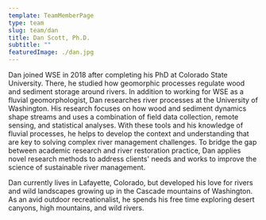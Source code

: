 ```yaml
---
template: TeamMemberPage
type: team
slug: team/dan
title: Dan Scott, Ph.D.
subtitle: ""
featuredImage: ./dan.jpg
---
```

Dan joined WSE in 2018 after completing his PhD at Colorado State University. There, he studied how geomorphic processes regulate wood and sediment storage around rivers. In addition to working for WSE as a fluvial geomorphologist, Dan researches river processes at the University of Washington. His research focuses on how wood and sediment dynamics shape streams and uses a combination of field data collection, remote sensing, and statistical analyses. With these tools and his knowledge of fluvial processes, he helps to develop the context and understanding that are key to solving complex river management challenges. To bridge the gap between academic research and river restoration practice, Dan applies novel research methods to address clients' needs and works to improve the science of sustainable river management.

Dan currently lives in Lafayette, Colorado, but developed his love for rivers and wild landscapes growing up in the Cascade mountains of Washington. As an avid outdoor recreationalist, he spends his free time exploring desert canyons, high mountains, and wild rivers.